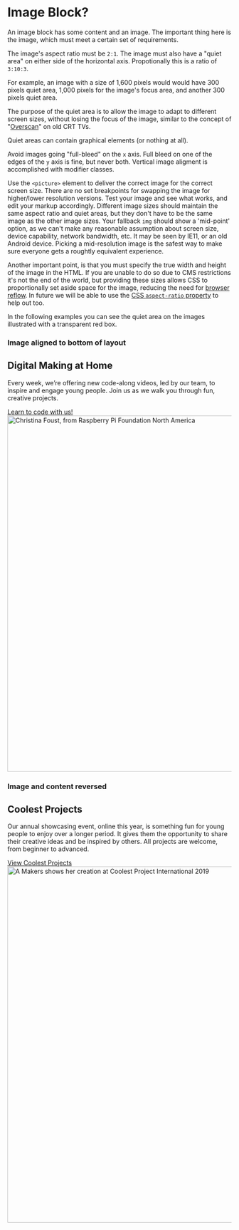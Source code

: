 
<Meta title="Layouts|Image Block?" />

# Image Block?

An image block has some content and an image. The important thing here is the image, which must meet a certain set of requirements.

The image's aspect ratio must be `2:1`. The image must also have a "quiet area" on either side of the horizontal axis. Propotionally this is a ratio of `3:10:3`.

For example, an image with a size of 1,600 pixels would would have 300 pixels quiet area, 1,000 pixels for the image's focus area, and another 300 pixels quiet area.

The purpose of the quiet area is to allow the image to adapt to different screen sizes, without losing the focus of the image, similar to the concept of "[Overscan](https://en.wikipedia.org/wiki/Overscan)" on old CRT TVs.

Quiet areas can contain graphical elements (or nothing at all).

Avoid images going "full-bleed" on the `x` axis. Full bleed on one of the edges of the `y` axis is fine, but never both. Vertical image aligment is accomplished with modifier classes.

Use the `<picture>` element to deliver the correct image for the correct screen size. There are no set breakpoints for swapping the image for higher/lower resolution versions. Test your image and see what works, and edit your markup accordingly. Different image sizes should maintain the same aspect ratio and quiet areas, but they don't have to be the same image as the other image sizes. Your fallback `img` should show a 'mid-point' option, as we can't make any reasonable assumption about screen size, device capability, network bandwidth, etc. It may be seen by IE11, or an old Android device. Picking a mid-resolution image is the safest way to make sure everyone gets a roughtly equivalent experience.

Another important point, is that you must specify the true width and height of the image in the HTML. If you are unable to do so due to CMS restrictions it's not the end of the world, but providing these sizes allows CSS to proportionally set aside space for the image, reducing the need for [browser reflow](https://developers.google.com/speed/docs/insights/browser-reflow). In future we will be able to use the [CSS `aspect-ratio` property](https://developer.mozilla.org/en-US/docs/Web/CSS/aspect-ratio) to help out too.

In the following examples you can see the quiet area on the images illustrated with a transparent red box.

### Image aligned to bottom of layout

<Story name="Vanilla">
  <div class="sc-sl-block sc-sl-block--image-bottom" style={{backgroundColor: 'rgb(240, 248, 255)'}}>
    <div class="sc-sl-block__content">
      <h2 class="sc-rp-type-secondary-heading">
        Digital Making at Home
      </h2>
      <p>
        Every week, we’re offering new code-along videos, led by our team,
        to inspire and engage young people. Join us as we walk you through
        fun, creative projects.
      </p>
      <a class="sc-rp-button" href="#">
        Learn to code with us!
      </a>
    </div>
    <div class="sc-sl-block__figure">
      <picture class="sc-sl-block__image-container">
        <source media="(min-width: 600px)"  srcSet={christinaSm} />
        <source media="(min-width: 1000px)" srcSet={christinaMd} />
        <source media="(min-width: 1300px)" srcSet={christinaLg} />
        <img
          alt="Christina Foust, from Raspberry Pi Foundation North America"
          class="sc-sl-block__image"
          height="800"
          src={christinaSm}
          width="1600"
        />
      </picture>
    </div>
  </div>
</Story>

### Image and content reversed

<Story name="Content Reversed">
  <div class="sc-sl-block sc-sl-block--reversed" style={{backgroundColor: 'rgb(255, 243, 236)'}}>
    <div class="sc-sl-block__content">
      <h2 class="sc-rp-type-secondary-heading">
        Coolest Projects
      </h2>
      <p>
        Our annual showcasing event, online this year, is something
        fun for young people to enjoy over a longer period. It gives
        them the opportunity to share their creative ideas and be
        inspired by others. All projects are welcome, from beginner
        to advanced.
      </p>
      <a class="sc-rp-button" href="#">
        View Coolest Projects
      </a>
    </div>
    <div class="sc-sl-block__figure">
      <picture class="sc-sl-block__image-container">
        <source media="(min-width: 600px)"  srcSet={coolestProjectsSm} />
        <source media="(min-width: 1000px)" srcSet={coolestProjectsMd} />
        <source media="(min-width: 1300px)" srcSet={coolestProjectsLg} />
        <img
          alt="A Makers shows her creation at Coolest Project International 2019"
          class="sc-sl-block__image"
          height="800"
          src={coolestProjectsSm}
          width="1600"
        />
      </picture>
    </div>
  </div>
</Story>

